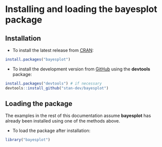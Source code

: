 # Installing and loading the bayesplot package

## Installation

* To install the latest release from [CRAN](https://cran.r-project.org/package=bayesplot):

```r
install.packages("bayesplot")
```

* To install the development version from [GitHub](https://github.com/stan-dev/bayesplot) using the **devtools** package:

```r
install.packages("devtools") # if necessary
devtools::install_github("stan-dev/bayesplot")
```

## Loading the package

The examples in the rest of this documentation assume **bayesplot** has already
been installed using one of the methods above.

* To load the package after installation:

```r
library("bayesplot")
```
